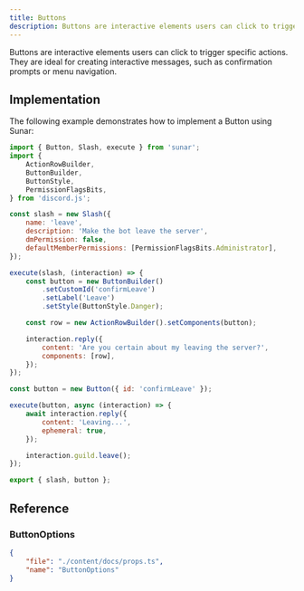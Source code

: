 ```yaml
---
title: Buttons
description: Buttons are interactive elements users can click to trigger specific actions. They are ideal for creating interactive messages, such as confirmation prompts or menu navigation.
---
```


Buttons are interactive elements users can click to trigger specific actions. They are ideal for creating interactive messages, such as confirmation prompts or menu navigation.

<Links>
	<Link
		label="Button Builder"
		icon="github"
		link="https://github.com/sunarjs/sunar/blob/main/src/builders/button/button.ts"
	/>
	<Link
		label="ButtonInteraction"
		icon="discordjs"
		link="https://discord.js.org/docs/packages/discord.js/main/ButtonInteraction:Class"
	/>
	<Link
		label="API Reference"
		icon="discord"
		link="https://discord.com/developers/docs/interactions/message-components#buttons"
	/>
</Links>

## Implementation

The following example demonstrates how to implement a Button using Sunar:

```js
import { Button, Slash, execute } from 'sunar';
import {
	ActionRowBuilder,
	ButtonBuilder,
	ButtonStyle,
	PermissionFlagsBits,
} from 'discord.js';

const slash = new Slash({
	name: 'leave',
	description: 'Make the bot leave the server',
	dmPermission: false,
	defaultMemberPermissions: [PermissionFlagsBits.Administrator],
});

execute(slash, (interaction) => {
	const button = new ButtonBuilder()
		.setCustomId('confirmLeave')
		.setLabel('Leave')
		.setStyle(ButtonStyle.Danger);

	const row = new ActionRowBuilder().setComponents(button);

	interaction.reply({
		content: 'Are you certain about my leaving the server?',
		components: [row],
	});
});

const button = new Button({ id: 'confirmLeave' });

execute(button, async (interaction) => {
	await interaction.reply({
		content: 'Leaving...',
		ephemeral: true,
	});

	interaction.guild.leave();
});

export { slash, button };
```

## Reference

### ButtonOptions

```json doc-gen:typescript
{
	"file": "./content/docs/props.ts",
	"name": "ButtonOptions"
}
```

